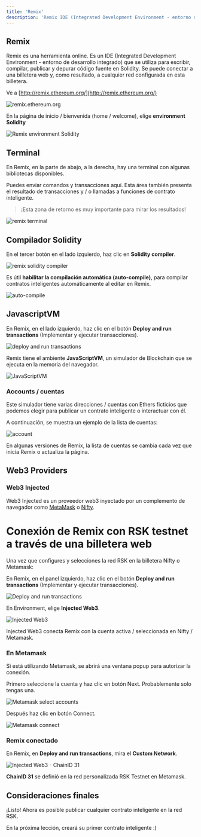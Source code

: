 ```yaml
---
title: 'Remix'
description: 'Remix IDE (Integrated Development Environment - entorno de desarrollo integrado)'
---
```


## Remix

Remix es una herramienta online. Es un IDE (Integrated Development Environment - entorno de desarrollo integrado) que se utiliza para escribir, compilar, publicar y depurar código fuente en Solidity. Se puede conectar a una billetera web y, como resultado, a cualquier red configurada en esta billetera.

Ve a
[http://remix.ethereum.org/](http://remix.ethereum.org/)

![remix.ethereum.org](/img/courses/dev/02/remix/image-01.png)

En la página de inicio / bienvenida (home / welcome), elige **environment Solidity**

![Remix environment Solidity](/img/courses/dev/02/remix/image-02.png)

## Terminal

En Remix, en la parte de abajo, a la derecha, hay una terminal con algunas bibliotecas disponibles.

Puedes enviar comandos y transacciones aquí.
Esta área también presenta el resultado de transacciones y / o llamadas a funciones de contrato inteligente.

> ¡Esta zona de retorno es muy importante para mirar los resultados!

![remix terminal](/img/courses/dev/02/remix/image-03.png)

## Compilador Solidity

En el tercer botón en el lado izquierdo, haz clic en **Solidity compiler**.

![remix solidity compiler](/img/courses/dev/02/remix/image-04.png)

Es útil **habilitar la compilación automática (auto-compile)**, para compilar contratos inteligentes automáticamente al editar en Remix.

![auto-compile](/img/courses/dev/02/remix/image-05.png)

## JavascriptVM

En Remix, en el lado izquierdo, haz clic en el botón **Deploy and run transactions** (Implementar y ejecutar transacciones).

![deploy and run transactions](/img/courses/dev/02/remix/image-10.png)

Remix tiene el ambiente **JavaScriptVM**,
un simulador de Blockchain que se ejecuta en la memoria del navegador.

![JavaScriptVM](/img/courses/dev/02/remix/image-11.png)

### Accounts / cuentas

Este simulador tiene varias direcciones / cuentas con Ethers ficticios que podemos elegir para publicar un contrato inteligente o interactuar con él.

A continuación, se muestra un ejemplo de la lista de cuentas:

![account](/img/courses/dev/02/remix/image-12.png)

En algunas versiones de Remix,
la lista de cuentas se cambia cada vez que inicia Remix o actualiza la página.

## Web3 Providers

### Web3 Injected

Web3 Injected es un proveedor web3 inyectado por un complemento de navegador como
[MetaMask](https://metamask.io/) o [Nifty](https://www.poa.network/for-users/nifty-wallet).

# Conexión de Remix con RSK testnet a través de una billetera web

Una vez que configures y selecciones la red RSK en la billetera Nifty o Metamask:

En Remix, en el panel izquierdo, haz clic en el botón **Deploy and run transactions** (Implementar y ejecutar transacciones).

![Deploy and run transactions](/img/courses/dev/02/remix/image-13.png)

En Environment, elige **Injected Web3**.

![Injected Web3](/img/courses/dev/02/remix/image-14.png)

Injected Web3 conecta Remix con la cuenta activa / seleccionada en Nifty / Metamask.

### En Metamask

Si está utilizando Metamask,
se abrirá una ventana popup para autorizar la conexión.

Primero seleccione la cuenta y haz clic en botón Next. Probablemente solo tengas una.

![Metamask select accounts](/img/courses/dev/02/remix/image-15.png)

Después haz clic en botón Connect.

![Metamask connect](/img/courses/dev/02/remix/image-16.png)

### Remix conectado

En Remix, en **Deploy and run transactions**, mira el **Custom Network**.

![Injected Web3 - ChainID 31](/img/courses/dev/02/remix/image-17.png)

**ChainID 31** se definió en la red personalizada RSK Testnet en Metamask.

## Consideraciones finales

¡Listo! Ahora es posible publicar cualquier contrato inteligente en la red RSK.

En la próxima lección, creará su primer contrato inteligente :)

